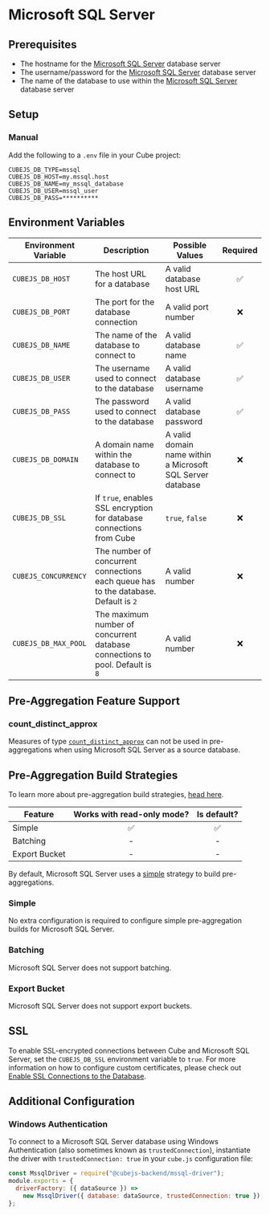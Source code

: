 # Microsoft SQL Server

## Prerequisites

- The hostname for the [Microsoft SQL Server][mssql] database server
- The username/password for the [Microsoft SQL Server][mssql] database server
- The name of the database to use within the [Microsoft SQL Server][mssql]
  database server

## Setup

### Manual

Add the following to a `.env` file in your Cube project:

```dotenv
CUBEJS_DB_TYPE=mssql
CUBEJS_DB_HOST=my.mssql.host
CUBEJS_DB_NAME=my_mssql_database
CUBEJS_DB_USER=mssql_user
CUBEJS_DB_PASS=**********
```

## Environment Variables

| Environment Variable | Description                                                                         | Possible Values                                            | Required |
| -------------------- | ----------------------------------------------------------------------------------- | ---------------------------------------------------------- | :------: |
| `CUBEJS_DB_HOST`     | The host URL for a database                                                         | A valid database host URL                                  |    ✅    |
| `CUBEJS_DB_PORT`     | The port for the database connection                                                | A valid port number                                        |    ❌    |
| `CUBEJS_DB_NAME`     | The name of the database to connect to                                              | A valid database name                                      |    ✅    |
| `CUBEJS_DB_USER`     | The username used to connect to the database                                        | A valid database username                                  |    ✅    |
| `CUBEJS_DB_PASS`     | The password used to connect to the database                                        | A valid database password                                  |    ✅    |
| `CUBEJS_DB_DOMAIN`   | A domain name within the database to connect to                                     | A valid domain name within a Microsoft SQL Server database |    ❌    |
| `CUBEJS_DB_SSL`      | If `true`, enables SSL encryption for database connections from Cube                | `true`, `false`                                            |    ❌    |
| `CUBEJS_CONCURRENCY` | The number of concurrent connections each queue has to the database. Default is `2` | A valid number                                             |    ❌    |
| `CUBEJS_DB_MAX_POOL` | The maximum number of concurrent database connections to pool. Default is `8`       | A valid number                                             |    ❌    |

## Pre-Aggregation Feature Support

### count_distinct_approx

Measures of type
[`count_distinct_approx`][ref-schema-ref-types-formats-countdistinctapprox] can
not be used in pre-aggregations when using Microsoft SQL Server as a source
database.

## Pre-Aggregation Build Strategies

<InfoBox>

To learn more about pre-aggregation build strategies, [head
here][ref-caching-using-preaggs-build-strats].

</InfoBox>

| Feature       | Works with read-only mode? | Is default? |
| ------------- | :------------------------: | :---------: |
| Simple        |             ✅             |     ✅      |
| Batching      |             -              |      -      |
| Export Bucket |             -              |      -      |

By default, Microsoft SQL Server uses a [simple][self-preaggs-simple] strategy
to build pre-aggregations.

### Simple

No extra configuration is required to configure simple pre-aggregation builds
for Microsoft SQL Server.

### Batching

Microsoft SQL Server does not support batching.

### Export Bucket

Microsoft SQL Server does not support export buckets.

## SSL

To enable SSL-encrypted connections between Cube and Microsoft SQL Server, set
the `CUBEJS_DB_SSL` environment variable to `true`. For more information on how
to configure custom certificates, please check out [Enable SSL Connections to
the Database][ref-recipe-enable-ssl].

## Additional Configuration

### Windows Authentication

To connect to a Microsoft SQL Server database using Windows Authentication (also
sometimes known as `trustedConnection`), instantiate the driver with
`trustedConnection: true` in your `cube.js` configuration file:

```javascript
const MssqlDriver = require("@cubejs-backend/mssql-driver");
module.exports = {
  driverFactory: ({ dataSource }) =>
    new MssqlDriver({ database: dataSource, trustedConnection: true }),
};
```

[mssql]: https://www.microsoft.com/en-gb/sql-server/sql-server-2019
[ref-caching-using-preaggs-build-strats]:
  /product/caching/using-pre-aggregations#pre-aggregation-build-strategies
[ref-recipe-enable-ssl]:
  /guides/recipes/data-sources/using-ssl-connections-to-data-source
[ref-schema-ref-types-formats-countdistinctapprox]: /reference/data-model/types-and-formats#count_distinct_approx
[self-preaggs-simple]: #simple
